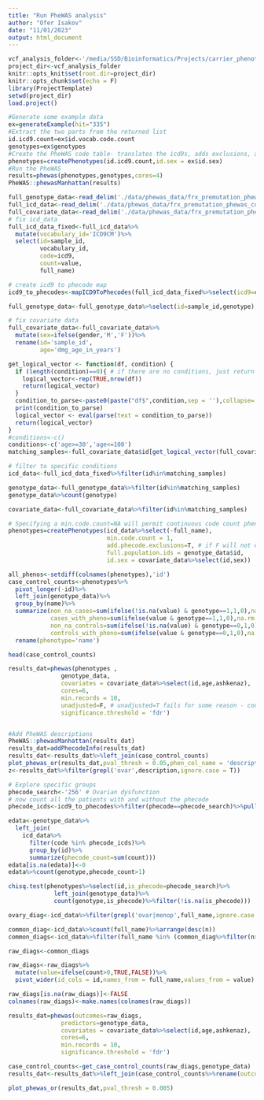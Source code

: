 ```yaml
---
title: "Run PheWAS analysis"
author: "Ofer Isakov"
date: "11/01/2023"
output: html_document
---
```


```r
vcf_analysis_folder<-'/media/SSD/Bioinformatics/Projects/carrier_phenotype_in_ar_disorders_202203/'
project_dir<-vcf_analysis_folder
knitr::opts_knit$set(root.dir=project_dir)
knitr::opts_chunk$set(echo = F)
library(ProjectTemplate)
setwd(project_dir)
load.project()

```

```r
#Generate some example data
ex=generateExample(hit="335")
#Extract the two parts from the returned list
id.icd9.count=ex$id.vocab.code.count
genotypes=ex$genotypes
#Create the PheWAS code table- translates the icd9s, adds exclusions, and reshapes to a wide format
phenotypes=createPhenotypes(id.icd9.count,id.sex = ex$id.sex)
#Run the PheWAS
results=phewas(phenotypes,genotypes,cores=4)
PheWAS::phewasManhattan(results)
```

```r
full_genotype_data<-read_delim('./data/phewas_data/frx_premutation_phewas_covariate_data_ds.bde16568cc614eaf9bf9d332ed7385cd/frx_premutation_phewas_genotype_data.csv')
full_icd_data<-read_delim('./data/phewas_data/frx_premutation_phewas_covariate_data_ds.bde16568cc614eaf9bf9d332ed7385cd/frx_premutation_phewas_icd_data.csv.gz')
full_covariate_data<-read_delim('./data/phewas_data/frx_premutation_phewas_covariate_data_ds.bde16568cc614eaf9bf9d332ed7385cd/frx_premutation_phewas_covariate_data.csv')
# fix icd_data
full_icd_data_fixed<-full_icd_data%>%
  mutate(vocabulary_id='ICD9CM')%>%
  select(id=sample_id,
         vocabulary_id,
         code=icd9,
         count=value,
         full_name)

# create icd9 to phecode map
icd9_to_phecodes<-mapICD9ToPhecodes(full_icd_data_fixed%>%select(icd9=code),keep.icd9 = T,add.info = T)

full_genotype_data<-full_genotype_data%>%select(id=sample_id,genotype)

# fix covariate data
full_covariate_data<-full_covariate_data%>%
  mutate(sex=ifelse(gender,'M','F'))%>%
  rename(id='sample_id',
         age='dmg_age_in_years')
```

```r

get_logical_vector <- function(df, condition) {
  if (length(condition)==0){ # if there are no conditions, just return a vector of TRUE 
    logical_vector<-rep(TRUE,nrow(df))
    return(logical_vector)
  }
  condition_to_parse<-paste0(paste("df$",condition,sep = ''),collapse='&')
  print(condition_to_parse)
  logical_vector <- eval(parse(text = condition_to_parse))
  return(logical_vector)
}
#conditions<-c()
conditions<-c('age>=30','age<=100')
matching_samples<-full_covariate_data$id[get_logical_vector(full_covariate_data,conditions)]

# filter to specific conditions 
icd_data<-full_icd_data_fixed%>%filter(id%in%matching_samples)

genotype_data<-full_genotype_data%>%filter(id%in%matching_samples)
genotype_data%>%count(genotype)

covariate_data<-full_covariate_data%>%filter(id%in%matching_samples)

```

```r
# Specifying a min.code.count=NA will permit continuous code count phenotypes
phenotypes=createPhenotypes(icd_data%>%select(-full_name),
                            min.code.count = 1,
                            add.phecode.exclusions=T, # if F will not exclude uncertain records
                            full.population.ids = genotype_data$id,
                            id.sex = covariate_data%>%select(id,sex))

all_phenos<-setdiff(colnames(phenotypes),'id')
case_control_counts<-phenotypes%>%
  pivot_longer(-id)%>%
  left_join(genotype_data)%>%
  group_by(name)%>%
  summarize(non_na_cases=sum(ifelse(!is.na(value) & genotype==1,1,0),na.rm = T),
            cases_with_pheno=sum(ifelse(value & genotype==1,1,0),na.rm = T),
            non_na_controls=sum(ifelse(!is.na(value) & genotype==0,1,0),na.rm = T),
            controls_with_pheno=sum(ifelse(value & genotype==0,1,0),na.rm = T))%>%
  rename(phenotype='name')

head(case_control_counts)

results_dat=phewas(phenotypes ,
               genotype_data,
               covariates = covariate_data%>%select(id,age,ashkenaz), 
               cores=6,
               min.records = 10,
               unadjusted=F, # unadjusted=T fails for some reason - couldnt find why
               significance.threshold = 'fdr')


#Add PheWAS descriptions
PheWAS::phewasManhattan(results_dat)
results_dat=addPhecodeInfo(results_dat)
results_dat<-results_dat%>%left_join(case_control_counts)
plot_phewas_or(results_dat,pval_thresh = 0.05,phen_col_name = 'description')
z<-results_dat%>%filter(grepl('ovar',description,ignore.case = T))

# Explore specific groups
phecode_search<-'256' # Ovarian dysfunction
# now count all the patients with and without the phecode
phecode_icds<-icd9_to_phecodes%>%filter(phecode==phecode_search)%>%pull(icd9)%>%unique()

edata<-genotype_data%>%
  left_join(
    icd_data%>%
      filter(code %in% phecode_icds)%>%
      group_by(id)%>%
      summarize(phecode_count=sum(count)))
edata[is.na(edata)]<-0
edata%>%count(genotype,phecode_count>1)

chisq.test(phenotypes%>%select(id,is_phecode=phecode_search)%>%
             left_join(genotype_data)%>%
             count(genotype,is_phecode)%>%filter(!is.na(is_phecode)))
```


```r
ovary_diag<-icd_data%>%filter(grepl('ovar|menop',full_name,ignore.case = T))

common_diag<-icd_data%>%count(full_name)%>%arrange(desc(n))
common_diags<-icd_data%>%filter(full_name %in% (common_diag%>%filter(n>10)%>%pull(full_name)))

raw_diags<-common_diags

raw_diags<-raw_diags%>%
  mutate(value=ifelse(count>0,TRUE,FALSE))%>%
  pivot_wider(id_cols = id,names_from = full_name,values_from = value)

raw_diags[is.na(raw_diags)]<-FALSE
colnames(raw_diags)<-make.names(colnames(raw_diags))

results_dat=phewas(outcomes=raw_diags,
               predictors=genotype_data,
               covariates = covariate_data%>%select(id,age,ashkenaz),
               cores=6,
               min.records = 10,
               significance.threshold = 'fdr')

case_control_counts<-get_case_control_counts(raw_diags,genotype_data)
results_dat<-results_dat%>%left_join(case_control_counts%>%rename(outcome=phenotype))

plot_phewas_or(results_dat,pval_thresh = 0.005)

```

